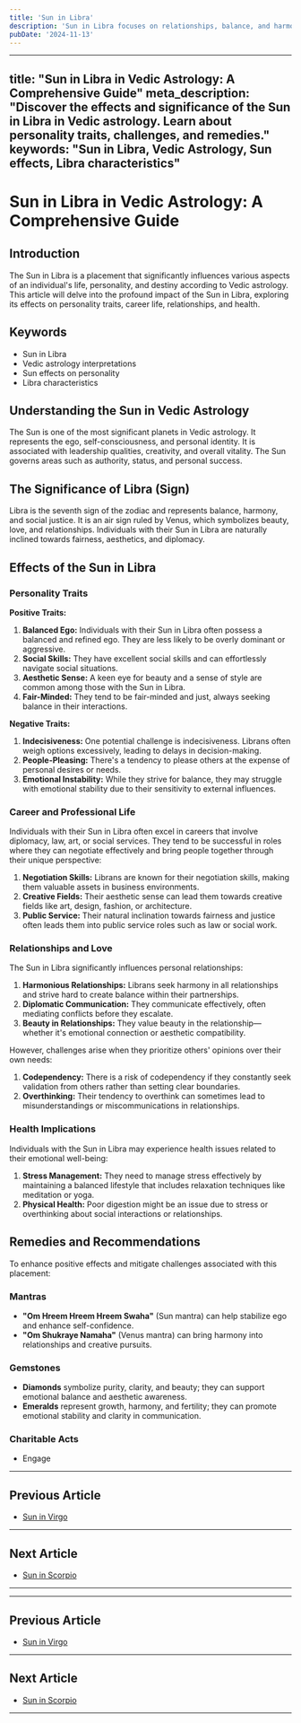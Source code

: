 ```yaml
---
title: 'Sun in Libra'
description: 'Sun in Libra focuses on relationships, balance, and harmony. These individuals seek fairness, are diplomatic, and appreciate aesthetics and beauty. in Vedic Astrology'
pubDate: '2024-11-13'
---
```


---
title: "Sun in Libra in Vedic Astrology: A Comprehensive Guide"
meta_description: "Discover the effects and significance of the Sun in Libra in Vedic astrology. Learn about personality traits, challenges, and remedies."
keywords: "Sun in Libra, Vedic Astrology, Sun effects, Libra characteristics"
---

# Sun in Libra in Vedic Astrology: A Comprehensive Guide

## Introduction

The Sun in Libra is a placement that significantly influences various aspects of an individual's life, personality, and destiny according to Vedic astrology. This article will delve into the profound impact of the Sun in Libra, exploring its effects on personality traits, career life, relationships, and health.

## Keywords

- Sun in Libra
- Vedic astrology interpretations
- Sun effects on personality
- Libra characteristics

## Understanding the Sun in Vedic Astrology

The Sun is one of the most significant planets in Vedic astrology. It represents the ego, self-consciousness, and personal identity. It is associated with leadership qualities, creativity, and overall vitality. The Sun governs areas such as authority, status, and personal success.

## The Significance of Libra (Sign)

Libra is the seventh sign of the zodiac and represents balance, harmony, and social justice. It is an air sign ruled by Venus, which symbolizes beauty, love, and relationships. Individuals with their Sun in Libra are naturally inclined towards fairness, aesthetics, and diplomacy.

## Effects of the Sun in Libra

### Personality Traits

**Positive Traits:**
1. **Balanced Ego:** Individuals with their Sun in Libra often possess a balanced and refined ego. They are less likely to be overly dominant or aggressive.
2. **Social Skills:** They have excellent social skills and can effortlessly navigate social situations.
3. **Aesthetic Sense:** A keen eye for beauty and a sense of style are common among those with the Sun in Libra.
4. **Fair-Minded:** They tend to be fair-minded and just, always seeking balance in their interactions.

**Negative Traits:**
1. **Indecisiveness:** One potential challenge is indecisiveness. Librans often weigh options excessively, leading to delays in decision-making.
2. **People-Pleasing:** There's a tendency to please others at the expense of personal desires or needs.
3. **Emotional Instability:** While they strive for balance, they may struggle with emotional stability due to their sensitivity to external influences.

### Career and Professional Life

Individuals with their Sun in Libra often excel in careers that involve diplomacy, law, art, or social services. They tend to be successful in roles where they can negotiate effectively and bring people together through their unique perspective:

1. **Negotiation Skills:** Librans are known for their negotiation skills, making them valuable assets in business environments.
2. **Creative Fields:** Their aesthetic sense can lead them towards creative fields like art, design, fashion, or architecture.
3. **Public Service:** Their natural inclination towards fairness and justice often leads them into public service roles such as law or social work.

### Relationships and Love

The Sun in Libra significantly influences personal relationships:

1. **Harmonious Relationships:** Librans seek harmony in all relationships and strive hard to create balance within their partnerships.
2. **Diplomatic Communication:** They communicate effectively, often mediating conflicts before they escalate.
3. **Beauty in Relationships:** They value beauty in the relationship—whether it's emotional connection or aesthetic compatibility.

However, challenges arise when they prioritize others' opinions over their own needs:

1. **Codependency:** There is a risk of codependency if they constantly seek validation from others rather than setting clear boundaries.
2. **Overthinking:** Their tendency to overthink can sometimes lead to misunderstandings or miscommunications in relationships.

### Health Implications

Individuals with the Sun in Libra may experience health issues related to their emotional well-being:

1. **Stress Management:** They need to manage stress effectively by maintaining a balanced lifestyle that includes relaxation techniques like meditation or yoga.
2. **Physical Health:** Poor digestion might be an issue due to stress or overthinking about social interactions or relationships.

## Remedies and Recommendations

To enhance positive effects and mitigate challenges associated with this placement:

### Mantras

- **"Om Hreem Hreem Hreem Swaha"** (Sun mantra) can help stabilize ego and enhance self-confidence.
- **"Om Shukraye Namaha"** (Venus mantra) can bring harmony into relationships and creative pursuits.

### Gemstones

- **Diamonds** symbolize purity, clarity, and beauty; they can support emotional balance and aesthetic awareness.
- **Emeralds** represent growth, harmony, and fertility; they can promote emotional stability and clarity in communication.

### Charitable Acts

- Engage
---

## Previous Article
- [Sun in Virgo](/blogs-md/0801_Sun_in_Rashi/080106_Sun_in_Virgo.mdx)

---

## Next Article
- [Sun in Scorpio](/blogs-md/0801_Sun_in_Rashi/080108_Sun_in_Scorpio.mdx)

---
---

## Previous Article
- [Sun in Virgo](080106_Sun_in_Virgo.mdx)

---

## Next Article
- [Sun in Scorpio](080108_Sun_in_Scorpio.mdx)

---
